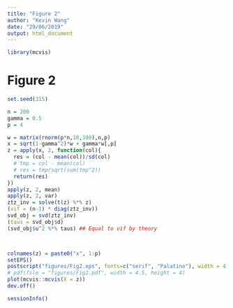 ```yaml
---
title: "Figure 2"
author: "Kevin Wang"
date: "29/06/2019"
output: html_document
---
```


```r
library(mcvis)
```


# Figure 2

```r
set.seed(315)

n = 200
gamma = 0.5
p = 4

w = matrix(rnorm(p*n,10,100),n,p)
x = sqrt(1-gamma^2)*w + gamma*w[,p]
z = apply(x, 2, function(col){
  res = (col - mean(col))/sd(col)
  # tmp = col - mean(col)
  # res = tmp/sqrt(sum(tmp^2))
  return(res)
})
apply(z, 2, mean)
apply(z, 2, var)
ztz_inv = solve(t(z) %*% z)
(vif = (n-1) * diag(ztz_inv))
svd_obj = svd(ztz_inv)
(taus = svd_obj$d)
(svd_obj$u^2 %*% taus) ## Equal to vif by theory



colnames(z) = paste0("x", 1:p)
setEPS()
postscript("figures/Fig2.eps", fonts=c("serif", "Palatino"), width = 4.5, height = 4)
# pdf(file = "figures/Fig2.pdf", width = 4.5, height = 4)
plot(mcvis::mcvis(X = z))
dev.off()
```


```r
sessionInfo()
```

